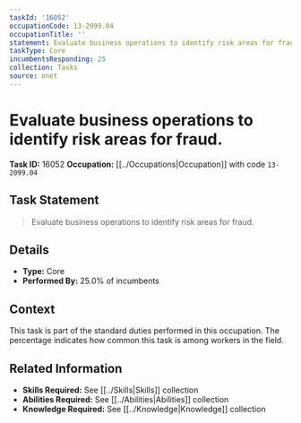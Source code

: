 ```yaml
---
taskId: '16052'
occupationCode: 13-2099.04
occupationTitle: ''
statement: Evaluate business operations to identify risk areas for fraud.
taskType: Core
incumbentsResponding: 25
collection: Tasks
source: onet
---
```

# Evaluate business operations to identify risk areas for fraud.

**Task ID:** 16052
**Occupation:** [[../Occupations|Occupation]] with code `13-2099.04`

## Task Statement

> Evaluate business operations to identify risk areas for fraud.

## Details

- **Type:** Core
- **Performed By:** 25.0% of incumbents

## Context

This task is part of the standard duties performed in this occupation. The percentage indicates how common this task is among workers in the field.

## Related Information

- **Skills Required:** See [[../Skills|Skills]] collection
- **Abilities Required:** See [[../Abilities|Abilities]] collection
- **Knowledge Required:** See [[../Knowledge|Knowledge]] collection
